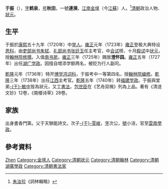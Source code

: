 {{noteTA
|reason=5
|T=于振
|G1=姓氏
}}
'''于振'''（{{bd|?||?||}}），[[表字|字]]'''鹤泉'''，[[号|号]]'''秋田'''，一號'''連漪'''，[[江南|江南]][[金壇|金壇]]（今[[江蘇|江蘇]]）人。<ref>[[朱汝珍|朱汝珍]]《詞林輯略》</ref>[[清朝|清朝]]政治人物、[[狀元|狀元]]。

== 生平 ==
于振於[[康熙|康熙]]五十九年（1720年）中[[举人|举人]]。[[雍正|雍正]]元年（1723年）[[雍正|雍正]]登极大典特设[[恩科|恩科]]，由[[吏部尚书|吏部尚书]][[朱轼|朱轼]]、[[礼部尚书|礼部尚书]][[张廷玉|张廷玉]]任主考官，中[[会试|会试]]榜，十月[[殿试|殿试]]中[[状元|状元]]，授[[翰林院|翰林院]][[修撰|修撰]]。入值[[南书房|南书房]]。[[雍正|雍正]]三年（1725年）赐居'''澄怀园'''。[[雍正|雍正]]五年（1727年）出任[[湖广|湖广]][[学政|学政]]。因擅自增添学额两名，被贬为行人副司。

[[乾隆|乾隆]]元年（1736年）特开[[博学鸿词科|博学鸿词科]]，于振考中一等第四名，授[[翰林院编修|翰林院编修]]。[[乾隆|乾隆]]三年（1738年）出任[[江西|江西]]主考官。[[乾隆|乾隆]]五年（1740年）转[[福建学政|福建学政]]。于振與堂弟[[于敏中|-{于}-敏中]]皆為狀元，又工[[書法|書法]]，[[包世臣|包世臣]]在《艺舟双楫》列為上品。著有《清涟文钞》12卷，《南楼诗草》28卷。

== 家族 ==
出身書香門第。父于天騏能詩文。次子[[于雯峻|-{于}-雯峻]]，[[表字|字]]次公，[[號|號]]小涪，官至[[雲南|雲南]][[學政|學政]]。

==參考資料==
{{reflist}}

{{雍正元年癸卯恩科殿試金榜}}
{{乾隆元年丙辰科博學宏詞}}

{{normdaten}}

{{DEFAULTSORT:Yu zhen}}
[[Category:于姓|Zhen]]
[[Category:金壇人|Category:金壇人]]
[[Category:清朝狀元|Category:清朝狀元]]
[[Category:清朝翰林|Category:清朝翰林]]
[[Category:清朝湖廣學政|Category:清朝湖廣學政]]
[[Category:清朝書法家|Category:清朝書法家]]


{{清朝人物小作品}}